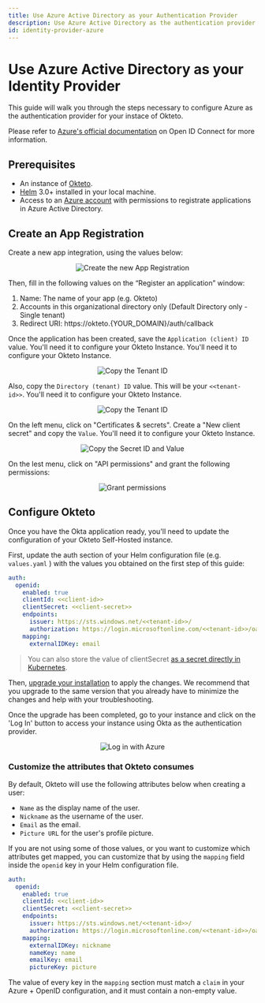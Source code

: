 ```yaml
---
title: Use Azure Active Directory as your Authentication Provider
description: Use Azure Active Directory as the authentication provider of your Okteto Self-hosted instance
id: identity-provider-azure
---
```



#  Use Azure Active Directory as your Identity Provider<TiersList tiers="Self-Hosted" />

This guide will walk you through the steps necessary to configure Azure as the authentication provider for your instace of Okteto.

Please refer to [Azure's official documentation](https://learn.microsoft.com/en-us/power-apps/maker/portals/configure/configure-openid-settings) on Open ID Connect for more information.

## Prerequisites

- An instance of [Okteto](https://okteto.com/docs/self-hosted/).
- [Helm](https://helm.sh/docs/intro/install/) 3.0+ installed in your local machine.
- Access to an [Azure account](https://portal.azure.com) with permissions to registrate applications in Azure Active Directory.

## Create an App Registration

Create a new app integration, using the values below:

<p align="center"><Image src="/docs/self-hosted/guides/azure/images/new-app.png" alt="Create the new App Registration" /></p>

Then, fill in the following values on the “Register an application” window:

1. Name: The name of your app (e.g. Okteto)
2. Accounts in this organizational directory only (Default Directory only - Single tenant)
3. Redirect URI: https://okteto.{YOUR_DOMAIN}/auth/callback

Once the application has been created, save the `Application (client) ID` value. You'll need it to configure your Okteto Instance.
You'll need it to configure your Okteto Instance.

<p align="center"><Image src="/docs/self-hosted/guides/azure/images/client-id.png" alt="Copy the Tenant ID" /></p>

Also, copy the `Directory (tenant) ID` value. This will be your `<<tenant-id>>`.
You'll need it to configure your Okteto Instance.

<p align="center"><Image src="/docs/self-hosted/guides/azure/images/tenant-id.png" alt="Copy the Tenant ID" /></p>

On the left menu, click on "Certificates & secrets". Create a "New client secret" and copy the `Value`. You'll need it to configure your Okteto Instance.

<p align="center"><Image src="/docs/self-hosted/guides/azure/images/secrets.png" alt="Copy the Secret ID and Value" /></p>

On the lest menu, click on "API permissions" and grant the following permissions:

<p align="center"><Image src="/docs/self-hosted/guides/azure/images/permissions.png" alt="Grant permissions" /></p>

## Configure Okteto

Once you have the Okta application ready, you'll need to update the configuration of your Okteto Self-Hosted instance. 

First, update the auth section of your Helm configuration file (e.g. `values.yaml` ) with the values you obtained on the first step of this guide:

```yaml
auth:
  openid:
    enabled: true
    clientId: <<client-id>>
    clientSecret: <<client-secret>>
    endpoints:
      issuer: https://sts.windows.net/<<tenant-id>>/
      authorization: https://login.microsoftonline.com/<<tenant-id>>/oauth2/v2.0/authorize
    mapping:
      externalIDKey: email
```

> You can also store the value of clientSecret [as a secret directly in Kubernetes](/docs/self-hosted/install/deployment/#cloud-provider-secret).

Then, [upgrade your installation](/docs/self-hosted/install/upgrade/) to apply the changes. We recommend that you upgrade to the same version that you already have to minimize the changes and help with your troubleshooting. 

Once the upgrade has been completed, go to your instance and click on the 'Log In' button to access your instance using Okta as the authentication provider.

<p align="center"><Image src="/docs/self-hosted/guides/azure/images/with-azure.png" alt="Log in with Azure" /></p>

### Customize the attributes that Okteto consumes

By default, Okteto will use the following attributes below when creating a user:

- `Name` as the display name of the user.
- `Nickname` as the username of the user.
- `Email` as the email.
- `Picture URL` for the user's profile picture.

If you are not using some of those values, or you want to customize which attributes get mapped, you can customize that by using the `mapping` field inside the `openid` key in your Helm configuration file.

```yaml
auth:
  openid:
    enabled: true
    clientId: <<client-id>>
    clientSecret: <<client-secret>>
    endpoints:
      issuer: https://sts.windows.net/<<tenant-id>>/
      authorization: https://login.microsoftonline.com/<<tenant-id>>/oauth2/v2.0/authorize
    mapping:
      externalIDKey: nickname
      nameKey: name
      emailKey: email
      pictureKey: picture
```

The value of every key in the `mapping` section must match a `claim` in your Azure + OpenID configuration, and it must contain a non-empty value.
